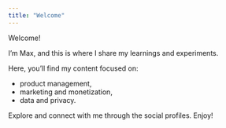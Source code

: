 ```yaml
---
title: "Welcome"
---
```


Welcome!

I'm Max, and this is where I share my learnings and experiments.

Here, you'll find my content focused on:

- product management,
- marketing and monetization,
- data and privacy.

Explore and connect with me through the social profiles. Enjoy!
